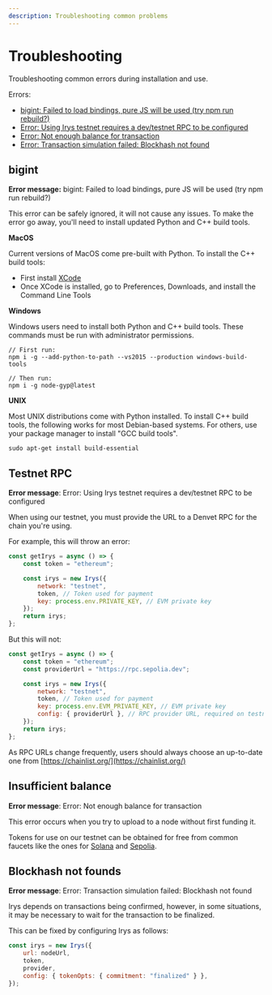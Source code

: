 ```yaml
---
description: Troubleshooting common problems
---
```


# Troubleshooting

Troubleshooting common errors during installation and use.

Errors:

- [bigint: Failed to load bindings, pure JS will be used (try npm run rebuild?)](/irys-sdk/troubleshooting#bigint)
- [Error: Using Irys testnet requires a dev/testnet RPC to be configured](/irys-sdk/troubleshooting#testnet-rpc)
- [Error: Not enough balance for transaction](/irys-sdk/troubleshooting#insufficient-balance)
- [Error: Transaction simulation failed: Blockhash not found](/irys-sdk/troubleshooting#blockhash-not-found)

## bigint

**Error message:** bigint: Failed to load bindings, pure JS will be used (try npm run rebuild?)

This error can be safely ignored, it will not cause any issues. To make the error go away, you'll need to install updated Python and C++ build tools.

**MacOS**

Current versions of MacOS come pre-built with Python. To install the C++ build tools:

- First install [XCode](https://developer.apple.com/xcode/download/)
- Once XCode is installed, go to Preferences, Downloads, and install the Command Line Tools

**Windows**

Windows users need to install both Python and C++ build tools. These commands must be run with administrator permissions.

```console
// First run:
npm i -g --add-python-to-path --vs2015 --production windows-build-tools

// Then run:
npm i -g node-gyp@latest
```

**UNIX**

Most UNIX distributions come with Python installed. To install C++ build tools, the following works for most Debian-based systems. For others, use your package manager to install "GCC build tools".

```console
sudo apt-get install build-essential
```

## Testnet RPC

**Error message**: Error: Using Irys testnet requires a dev/testnet RPC to be configured

When using our testnet, you must provide the URL to a Denvet RPC for the chain you're using.

For example, this will throw an error:

```js
const getIrys = async () => {
	const token = "ethereum";

	const irys = new Irys({
		network: "testnet",
		token, // Token used for payment
		key: process.env.PRIVATE_KEY, // EVM private key
	});
	return irys;
};
```

But this will not:

```js
const getIrys = async () => {
	const token = "ethereum";
	const providerUrl = "https://rpc.sepolia.dev";

	const irys = new Irys({
		network: "testnet",
		token, // Token used for payment
		key: process.env.EVM_PRIVATE_KEY, // EVM private key
		config: { providerUrl }, // RPC provider URL, required on testnet
	});
	return irys;
};
```

As RPC URLs change frequently, users should always choose an up-to-date one from [https://chainlist.org/](https://chainlist.org/)

## Insufficient balance

**Error message**: Error: Not enough balance for transaction

This error occurs when you try to upload to a node without first funding it. 

Tokens for use on our testnet can be obtained for free from common faucets like the ones for [Solana](https://faucet.solana.com/) and [Sepolia](https://sepoliafaucet.com/).

## Blockhash not founds

**Error message**: Error: Transaction simulation failed: Blockhash not found

Irys depends on transactions being confirmed, however, in some situations, it may be necessary to wait for the transaction to be finalized.

This can be fixed by configuring Irys as follows:

```js
const irys = new Irys({
	url: nodeUrl,
	token,
	provider,
	config: { tokenOpts: { commitment: "finalized" } },
});
```
